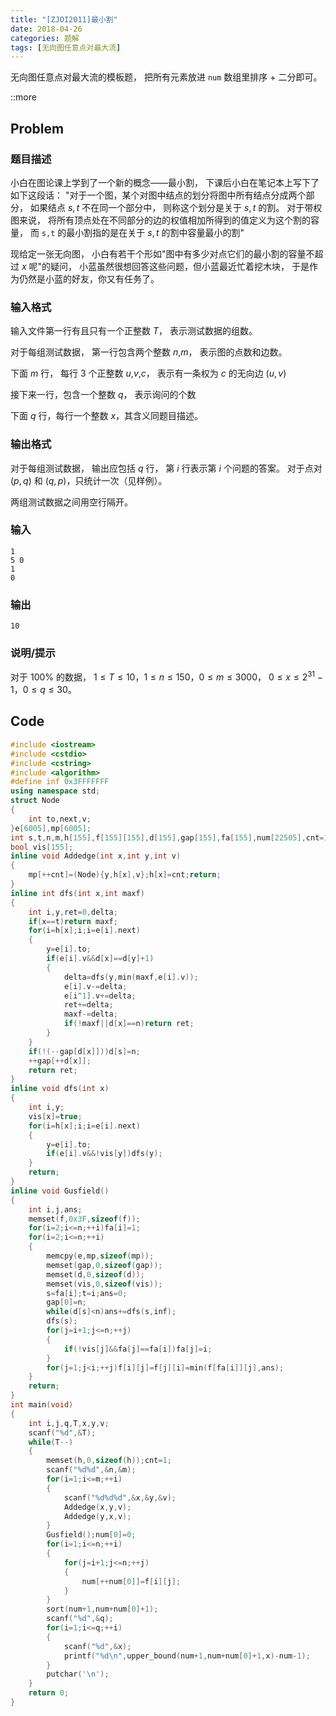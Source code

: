 ```yaml
---
title: "[ZJOI2011]最小割"
date: 2018-04-26
categories: 题解
tags: [无向图任意点对最大流]
---
```


无向图任意点对最大流的模板题，
把所有元素放进 `num` 数组里排序 + 二分即可。

::more

## Problem

### 题目描述

小白在图论课上学到了一个新的概念——最小割，
下课后小白在笔记本上写下了如下这段话：
"对于一个图，某个对图中结点的划分将图中所有结点分成两个部分，
如果结点 $s,t$ 不在同一个部分中，
则称这个划分是关于 $s,t$ 的割。
对于带权图来说，
将所有顶点处在不同部分的边的权值相加所得到的值定义为这个割的容量，
而 `s,t` 的最小割指的是在关于 $s,t$ 的割中容量最小的割"

现给定一张无向图，
小白有若干个形如"图中有多少对点它们的最小割的容量不超过 $x$ 呢"的疑问，
小蓝虽然很想回答这些问题，但小蓝最近忙着挖木块，
于是作为仍然是小蓝的好友，你又有任务了。

### 输入格式

输入文件第一行有且只有一个正整数 $T$，
表示测试数据的组数。

对于每组测试数据，
第一行包含两个整数 $n$,$m$，
表示图的点数和边数。

下面 $m$ 行，
每行 $3$ 个正整数 $u$,$v$,$c$，
表示有一条权为 $c$ 的无向边 $(u,v)$

接下来一行，包含一个整数 $q$，
表示询问的个数

下面 $q$ 行，每行一个整数 $x$，其含义同题目描述。

### 输出格式

对于每组测试数据，
输出应包括 $q$ 行，
第 $i$ 行表示第 $i$ 个问题的答案。
对于点对 $(p,q)$ 和 $(q,p)$，只统计一次（见样例）。

两组测试数据之间用空行隔开。

### 输入

```plain
1
5 0
1
0
```

### 输出

```plain
10
```

### 说明/提示

对于 $100\%$ 的数据，
$1\le T\le 10$，$1\le n\le 150$，$0\le m\le 3000$，
$0\le x\le 2^{31}-1$，$0\le q\le 30$。

## Code
```cpp
#include <iostream>
#include <cstdio>
#include <cstring>
#include <algorithm>
#define inf 0x3FFFFFFF
using namespace std;
struct Node
{
	int to,next,v;
}e[6005],mp[6005];
int s,t,n,m,h[155],f[155][155],d[155],gap[155],fa[155],num[22505],cnt=1;
bool vis[155];
inline void Addedge(int x,int y,int v)
{
	mp[++cnt]=(Node){y,h[x],v};h[x]=cnt;return;
}
inline int dfs(int x,int maxf)
{
	int i,y,ret=0,delta;
	if(x==t)return maxf;
	for(i=h[x];i;i=e[i].next)
	{
		y=e[i].to;
		if(e[i].v&&d[x]==d[y]+1)
		{
			delta=dfs(y,min(maxf,e[i].v));
			e[i].v-=delta;
			e[i^1].v+=delta;
			ret+=delta;
			maxf-=delta;
			if(!maxf||d[x]==n)return ret;
		}
	}
	if(!(--gap[d[x]]))d[s]=n;
	++gap[++d[x]];
	return ret;
}
inline void dfs(int x)
{
	int i,y;
	vis[x]=true;
	for(i=h[x];i;i=e[i].next)
	{
		y=e[i].to;
		if(e[i].v&&!vis[y])dfs(y);
	}
	return;
}
inline void Gusfield()
{
	int i,j,ans;
	memset(f,0x3F,sizeof(f));
	for(i=2;i<=n;++i)fa[i]=1;
	for(i=2;i<=n;++i)
	{
		memcpy(e,mp,sizeof(mp));
		memset(gap,0,sizeof(gap));
		memset(d,0,sizeof(d));
		memset(vis,0,sizeof(vis));
		s=fa[i];t=i;ans=0;
		gap[0]=n;
		while(d[s]<n)ans+=dfs(s,inf);
		dfs(s);
		for(j=i+1;j<=n;++j)
		{
			if(!vis[j]&&fa[j]==fa[i])fa[j]=i;
		}
		for(j=1;j<i;++j)f[i][j]=f[j][i]=min(f[fa[i]][j],ans);
	}
	return;
}
int main(void)
{
	int i,j,q,T,x,y,v;
	scanf("%d",&T);
	while(T--)
	{
		memset(h,0,sizeof(h));cnt=1;
		scanf("%d%d",&n,&m);
		for(i=1;i<=m;++i)
		{
			scanf("%d%d%d",&x,&y,&v);
			Addedge(x,y,v);
			Addedge(y,x,v);
		}
		Gusfield();num[0]=0;
		for(i=1;i<=n;++i)
		{
			for(j=i+1;j<=n;++j)
			{
				num[++num[0]]=f[i][j];
			}
		}
		sort(num+1,num+num[0]+1);
		scanf("%d",&q);
		for(i=1;i<=q;++i)
		{
			scanf("%d",&x);
			printf("%d\n",upper_bound(num+1,num+num[0]+1,x)-num-1);
		}
		putchar('\n');
	}
	return 0;
}
```
